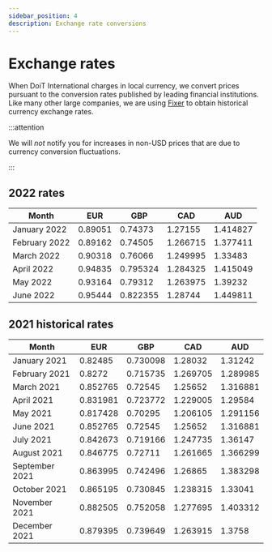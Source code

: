```yaml
---
sidebar_position: 4
description: Exchange rate conversions
---
```


# Exchange rates

When DoiT International charges in local currency, we convert prices pursuant to the conversion rates published by leading financial institutions. Like many other large companies, we are using [Fixer](https://fixer.io) to obtain historical currency exchange rates.

:::attention

We will _not_ notify you for increases in non-USD prices that are due to currency conversion fluctuations.

:::

## 2022 rates

| Month         | EUR     | GBP      | CAD      | AUD      |
| ------------- | ------- | -------- | -------- | -------- |
| January 2022  | 0.89051 | 0.74373  | 1.27155  | 1.414827 |
| February 2022 | 0.89162 | 0.74505  | 1.266715 | 1.377411 |
| March 2022    | 0.90318 | 0.76066  | 1.249995 | 1.33483  |
| April 2022    | 0.94835 | 0.795324 | 1.284325 | 1.415049 |
| May 2022      | 0.93164 | 0.79312  | 1.263975 | 1.39232  |
| June 2022     | 0.95444 | 0.822355 | 1.28744  | 1.449811 |

## 2021 historical rates

| Month          | EUR      | GBP      | CAD      | AUD      |
| -------------- | -------- | -------- | -------- | -------- |
| January 2021   | 0.82485  | 0.730098 | 1.28032  | 1.31242  |
| February 2021  | 0.8272   | 0.715735 | 1.269705 | 1.289985 |
| March 2021     | 0.852765 | 0.72545  | 1.25652  | 1.316881 |
| April 2021     | 0.831981 | 0.723772 | 1.229005 | 1.29584  |
| May 2021       | 0.817428 | 0.70295  | 1.206105 | 1.291156 |
| June 2021      | 0.852765 | 0.72545  | 1.25652  | 1.316881 |
| July 2021      | 0.842673 | 0.719166 | 1.247735 | 1.36147  |
| August 2021    | 0.846775 | 0.72711  | 1.261665 | 1.366299 |
| September 2021 | 0.863995 | 0.742496 | 1.26865  | 1.383298 |
| October 2021   | 0.865195 | 0.730845 | 1.238315 | 1.33041  |
| November 2021  | 0.882505 | 0.752058 | 1.277695 | 1.403312 |
| December 2021  | 0.879395 | 0.739649 | 1.263915 | 1.3758   |
